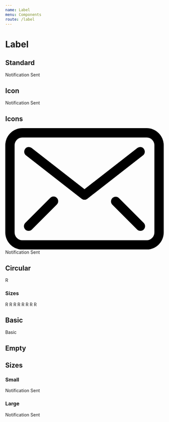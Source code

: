 ```yaml
---
name: Label
menu: Components
route: /label
---
```



# Label

## Standard

<Playground>
    <Label>Notification Sent</Label>
</Playground>

## Icon

<Playground>
    <Label>
        Notification Sent <Icon name="search" />
    </Label>
</Playground>

## Icons

<Playground>
    <Label>
        <svg xmlns="http://www.w3.org/2000/svg" className="fill-marine-dark w5 h4 mr2" viewBox="0 0 25.5 19.5">
            <g data-name="Layer 2">
                <g data-name="Layer 1">
                    <path d="M22.75 19.5h-20A2.75 2.75 0 0 1 0 16.75v-14A2.75 2.75 0 0 1 2.75 0h20a2.75 2.75 0 0 1 2.75 2.75v14a2.75 2.75 0 0 1-2.75 2.75zm-20-18A1.25 1.25 0 0 0 1.5 2.75v14A1.25 1.25 0 0 0 2.75 18h20A1.25 1.25 0 0 0 24 16.75v-14a1.25 1.25 0 0 0-1.25-1.25z" />
                    <path d="M12.75 11.5a.72.72 0 0 1-.46-.16l-9-7a.75.75 0 0 1 .92-1.18l8.54 6.64 8.54-6.64a.75.75 0 0 1 .92 1.18l-9 7a.72.72 0 0 1-.46.16zM3.75 16.5a.74.74 0 0 1-.53-.22.75.75 0 0 1 0-1.06l4-4a.75.75 0 1 1 1.06 1.06l-4 4a.74.74 0 0 1-.53.22zM21.75 16.5a.74.74 0 0 1-.53-.22l-4-4a.75.75 0 0 1 1.06-1.06l4 4a.75.75 0 0 1 0 1.06.74.74 0 0 1-.53.22z" />
                </g>
            </g>
        </svg>
        Notification Sent <Icon name="search" />
    </Label>
</Playground>

## Circular

<Playground>
    <Label circular>R</Label>
</Playground>

### Sizes

<Playground>
    <Label circular size="mini">
        R
    </Label>
    <Label circular size="tiny">
        R
    </Label>
    <Label circular size="small">
        R
    </Label>
    <Label circular size="medium">
        R
    </Label>
    <Label circular size="large">
        R
    </Label>
    <Label circular size="big">
        R
    </Label>
    <Label circular size="huge">
        R
    </Label>
    <Label circular size="massive">
        R
    </Label>
</Playground>

## Basic

<Playground>
    <Label basic>Basic</Label>
</Playground>

## Empty

<Playground>
    <Label circular size="mini" empty color="red" />
</Playground>

## Sizes

### Small

<Playground>
    <Label size="small">Notification Sent</Label>
</Playground>

### Large

<Playground>
    <Label size="large">Notification Sent</Label>
</Playground>
